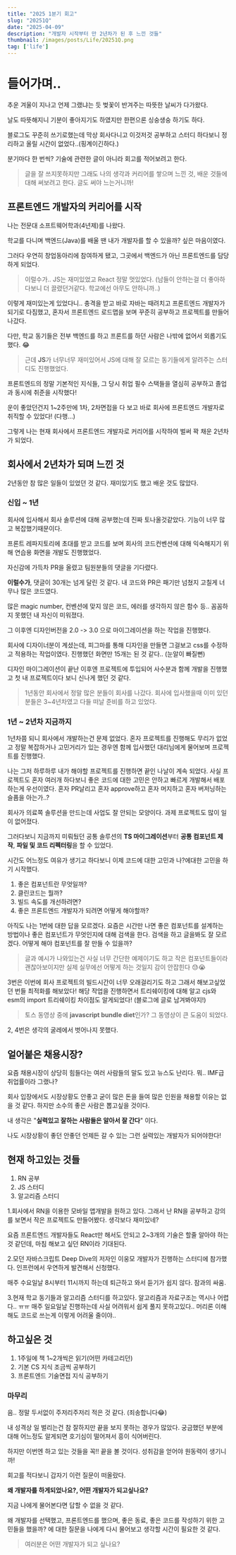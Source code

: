 ```yaml
---
title: "2025 1분기 회고"
slug: "20251Q"
date: "2025-04-09"
description: "개발자 시작부터 만 2년차가 된 후 느낀 것들"
thumbnail: /images/posts/Life/20251Q.png
tag: ['life']
---
```




# 들어가며..
추운 겨울이 지나고 언제 그랬냐는 듯 벚꽃이 반겨주는 따뜻한 날씨가 다가왔다.

날도 따뜻해지니 기분이 좋아지기도 하였지만 한편으론 싱숭생숭 하기도 하다.

블로그도 꾸준히 쓰기로했는데 막상 회사다니고 이것저것 공부하고 스터디 하다보니 정리하고 올릴 시간이 없었다..(핑계이긴하다.)

분기마다 한 번씩? 기술에 관련한 글이 아니라 회고를 적어보려고 한다.

> 글을 잘 쓰지못하지만 그래도 나의 생각과 커리어를 쌓으며 느낀 것, 배운 것들에 대해 써보려고 한다. 글도 써야 느는거니까!


## 프론트엔드 개발자의 커리어를 시작
나는 전문대 소프트웨어학과(4년제)를 나왔다.

학교를 다니며 백엔드(Java)를 배울 땐 내가 개발자를 할 수 있을까? 싶은 마음이였다.

그러다 우연히 창업동아리에 참여하게 됐고, 그곳에서 백엔드가 아닌 프론트엔드를 담당하게 되었다.

> 이럴수가.. JS는 재미있었고 React 정말 멋있었다. (남들이 안하는걸 더 좋아하다보니 더 끌렸던거같다. 학교에선 아무도 안하니까..)

이렇게 재미있는게 있었다니.. 충격을 받고 바로 자바는 때려치고 프론트엔드 개발자가 되기로 다짐했고, 혼자서 프론트엔드 로드맵을 보며 꾸준히 공부하고 프로젝트를 만들어나갔다.

다만, 학교 동기들은 전부 백엔드를 하고 프론트를 하던 사람은 나밖에 없어서 외롭기도 했다. 😂

> 근데 **JS**가 너무너무 재미있어서 JS에 대해 잘 모르는 동기들에게 알려주는 스터디도 진행했었다.

프론트엔드의 정말 기본적인 지식들, 그 당시 취업 필수 스택들을 열심히 공부하고 졸업과 동시에 취준을 시작했다!

운이 좋았던건지 1~2주만에 1차, 2차면접을 다 보고 바로 회사에 프론트엔드 개발자로 취직할 수 있었다! (다행...)

그렇게 나는 현재 회사에서 프론트엔드 개발자로 커리어를 시작하여 벌써 꽉 채운 2년차가 되었다.

## 회사에서 2년차가 되며 느낀 것
2년동안 참 많은 일들이 있었던 것 같다. 재미있기도 했고 배운 것도 많았다.

### 신입 ~ 1년
회사에 입사해서 회사 솔루션에 대해 공부했는데 진짜 토나올것같았다. 기능이 너무 많고 복잡했기때문이다.

프론트 레파지토리에 초대를 받고 코드를 보며 회사의 코드컨벤션에 대해 익숙해지기 위해 연습용 화면을 개발도 진행했었다.

자신감에 가득차 PR을 올렸고 팀원분들의 댓글을 기다렸다.

**이럴수가**, 댓글이 30개는 넘게 달린 것 같다. 내 코드와 PR은 패기만 넘쳤지 고칠게 너무나 많은 코드였다.

많은 magic number, 컨벤션에 맞지 않은 코드, 에러를 생각하지 않은 함수 등.. 꼼꼼하지 못했던 내 자신이 미워졌다.

그 이후엔 디자인버전을 2.0 -> 3.0 으로 마이그레이션을 하는 작업을 진행했다.

회사에 디자이너분이 계셨는데, 피그마를 통해 디자인을 만들면 그걸보고 css를 수정하고 적용하는 작업이였다. 진행했던 화면만 15개는 된 것 같다.. (눈알이 빠질뻔)

디자인 마이그레이션이 끝난 이후엔 프로젝트에 투입되어 사수분과 함께 개발을 진행했고 첫 내 프로젝트이다 보니 신나게 했던 것 같다.

> 1년동안 회사에서 정말 많은 분들이 회사를 나갔다. 회사에 입사했을때 이미 있던 분들은 3~4년차였고 다들 떠날 준비를 하고 있었다.

### 1년 ~ 2년차 지금까지
1년차쯤 되니 회사에서 개발하는건 문제 없었다. 혼자 프로젝트를 진행해도 무리가 없었고 정말 복잡하거나 고민거리가 있는 경우엔 함께 입사했던 대리님에게 물어보며 프로젝트를 진행했다.

나는 그저 하루하루 내가 해야할 프로젝트를 진행하면 끝인 나날이 계속 되었다. 사실 프로젝트도 혼자 여러개 하다보니 좋은 코드에 대한 고민은 안하고 빠르게 개발해서 배포하는게 우선이였다. 혼자 PR날리고 혼자 approve하고 혼자 머지하고 혼자 버저닝하는 슬픔을 아는가..?

회사가 의료쪽 솔루션을 만드는데 사업도 잘 안되는 모양이다. 과제 프로젝트도 많이 일이 없어졌다.

그러다보니 지금까지 미뤄뒀던 공통 솔루션의 **TS 마이그레이션**부터 **공통 컴포넌트 제작**, **파일 및 코드 리펙터링**을 할 수 있었다.

시간도 어느정도 여유가 생기고 하다보니 이제 코드에 대한 고민과 나?에대한 고민을 하기 시작했다.

1. 좋은 컴포넌트란 무엇일까?
2. 클린코드는 뭘까?
3. 빌드 속도를 개선하려면?
4. 좋은 프론트엔드 개발자가 되려면 어떻게 해야할까?

아직도 나는 1번에 대한 답을 모르겠다. 요즘은 시간만 나면 좋은 컴포넌트를 설계하는 방법이나 좋은 컴포넌트가 무엇인지에 대해 검색을 한다. 검색을 하고 글을봐도 잘 모르겠다. 어떻게 해야 컴포넌트를 잘 만들 수 있을까?
>  글과 예시가 나와있는건 사실 너무 간단한 예제이기도 하고 작은 컴포넌트들이라 괜찮아보이지만 실제 실무에선 어떻게 하는 것일지 감이 안잡힌다 😓😭

3번은 이번에 회사 프로젝트의 빌드시간이 너무 오래걸리기도 하고 그래서 해보고싶었던 번들 최적화를 해보았다! 해당 작업을 진행하면서 트리쉐이킹에 대해 알고 cjs와 esm의 import 트리쉐이킹 차이점도 알게되었다! (블로그에 글로 남겨봐야지!)
> 토스 동영상 중에 **javascript bundle diet**인가? 그 동영상이 큰 도움이 되었다.

2, 4번은 생각의 굴레에서 벗어나지 못했다.

## 얼어붙은 채용시장?
요즘 채용시장이 상당히 힘들다는 여러 사람들의 말도 있고 뉴스도 난리다. 뭐.. IMF급 취업률이라 그랬나?

회사 입장에서도 시장상황도 안좋고 굳이 많은 돈을 들여 많은 인원을 채용할 이유는 없을 것 같다.
하지만 소수의 좋은 사람은 뽑고싶을 것이다.

내 생각은 "**실력있고 잘하는 사람들은 알아서 잘 간다**" 이다.

나도 시장상황이 좋던 안좋던 언제든 갈 수 있는 그런 실력있는 개발자가 되어야한다!

## 현재 하고있는 것들
1. RN 공부
2. JS 스터디
3. 알고리즘 스터디

1.회사에서 RN을 이용한 모바일 앱개발을 원하고 있다. 그래서 난 RN을 공부하고 강의를 보면서 작은 프로젝트도 만들어봤다. 생각보다 재미있네?

요즘 프론트엔드 개발자들도 React만 해서도 안되고 2~3개의 기술은 할줄 알아야 하는 것 같던데, 마침 해보고 싶던 RN이라 기대된다.

2.모던 자바스크립트 Deep Dive의 저자인 이웅모 개발자가 진행하는 스터디에 참가했다. 인프런에서 우연하게 발견해서 신청했다.

매주 수요일날 8시부터 11시까지 하는데 퇴근하고 와서 듣기가 쉽지 않다. 잠과의 싸움.

3.현재 학교 동기들과 알고리즘 스터디를 하고있다. 알고리즘과 자료구조는 역시나 어렵다.. ㅠㅠ
매주 일요일날 진행하는데 사실 어려워서 쉽게 풀지 못하고있다.. 머리론 이해해도 코드로 쓰는게 이렇게 어려울 줄이야..

## 하고싶은 것
1. 1주일에 책 1~2개씩은 읽기(어떤 카테고리던)
2. 기본 CS 지식 조금씩 공부하기
3. 프론트엔드 기술면접 지식 공부하기

### 마무리
음.. 정말 두서없이 주저리주저리 적은 것 같다. (죄송합니다😂)

내 성격상 일 벌리는건 참 잘하지만 끝을 보지 못하는 경우가 많았다. 궁금했던 부분에 대해 어느정도 알게되면 호기심이 떨어져서 흥이 식어버린다.

하지만 이번엔 하고 있는 것들을 꼭!! 끝을 볼 것이다. 성취감을 얻어야 원동력이 생기니까!


회고를 적다보니 갑자기 이런 질문이 떠올랐다.

**왜 개발자를 하게되었나요?, 어떤 개발자가 되고싶나요?**

지금 나에게 물어본다면 답할 수 없을 것 같다.

왜 개발자를 선택했고, 프론트엔드를 했으며, 좋은 동료, 좋은 코드를 작성하기 위한 고민들을 했을까? 에 대한 질문을 나에게 다시 물어보고 생각할 시간이 필요한 것 같다.

> 여러분은 어떤 개발자가 되고 싶나요?
